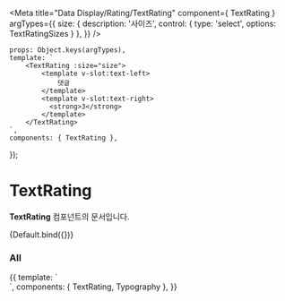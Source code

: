 
<Meta
    title="Data Display/Rating/TextRating"
    component={ TextRating }
    argTypes={{
        size: {
            description: '사이즈',
            control: {
                type: 'select',
                options: TextRatingSizes
            }
        },
    }}
/>

    props: Object.keys(argTypes),
    template: `
        <TextRating :size="size">
            <template v-slot:text-left>
                댓글
            </template>
            <template v-slot:text-right>
              <strong>3</strong>
            </template>
        </TextRating>
    `,
    components: { TextRating },
});

# TextRating

**TextRating** 컴포넌트의 문서입니다.

<Story name="Default" height="100px">
    {Default.bind({})}
</Story>

<ArgsTable story="Default" />

### All
<Canvas>
    <Story name="All" height="100px">
        {{
            template: `
            <div style="display: flex; flex-direction: column">
                <TextRating size="default">
                    <template v-slot:text-left>
                        댓글
                    </template>
                    <template v-slot:text-right>
                        <Typography color="gray850" :font-weight="500">
                            3
                        </Typography>
                    </template>
                    </TextRating>
                    <TextRating size="small">
                        <template v-slot:text-left>
                            총
                        </template>
                    <template v-slot:text-right>
                        <Typography color="gray700" element="span" :font-weight="500">204</Typography>건
                    </template>
                </TextRating>
            </div>
    `,
            components: { TextRating, Typography },
        }}
    </Story>
</Canvas>
